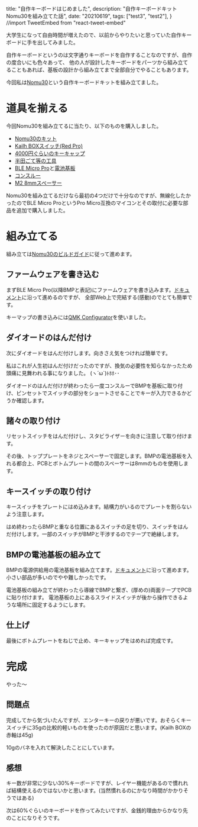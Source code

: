   title: "自作キーボードはじめました",
  description: "自作キーボードキット Nomu30を組み立てた話",
  date: "20210619",
  tags: ["test3", "test2"],
}
//import TweetEmbed from "react-tweet-embed"

大学生になって自由時間が増えたので、以前からやりたいと思っていた自作キーボードに手を出してみました。

自作キーボードというのは文字通りキーボードを自作することなのですが、自作の度合いにも色々あって、
他の人が設計したキーボードをパーツから組み立てることもあれば、基板の設計から組み立てまで全部自分でやることもあります。

今回私は[Nomu30](https://keys.recompile.net/projects/nomu30/)という自作キーボードキットを組み立てました。

# 道具を揃える

今回Nomu30を組み立てるに当たり、以下のものを購入しました。

 * [Nomu30のキット](https://shop.yushakobo.jp/products/nomu30kit)
 * [Kailh BOXスイッチ(Red Pro)](https://shop.yushakobo.jp/products/kailh-box)
 * [4000円ぐらいのキーキャップ](https://shop.yushakobo.jp/products/pbt-gray-dye-sub-keycaps)
 * [半田ごて等の工具](https://shop.yushakobo.jp/products/a9900to)
 * [BLE Micro Pro](https://shop.yushakobo.jp/products/ble-micro-pro)と[電池基板](https://shop.yushakobo.jp/products/ble-micro-pro-battery-board)
 * [コンスルー](https://shop.yushakobo.jp/products/a01mc-00)
 * [M2 8mmスペーサー](https://shop.yushakobo.jp/products/a0800r2)

Nomu30を組み立てるだけなら最初の4つだけで十分なのですが、無線化したかったのでBLE Micro ProというPro Micro互換のマイコンとその取付に必要な部品を追加で購入しました。

# 組み立てる

組み立ては[Nomu30のビルドガイド](https://keys.recompile.net/docs/nomu30-build-guide/)に従って進めます。

## ファームウェアを書き込む

まずBLE Micro Pro(以降BMPと表記)にファームウェアを書き込みます。[ドキュメント](https://sekigon-gonnoc.github.io/BLE-Micro-Pro/#/getting_started)に沿って進めるのですが、
全部Web上で完結する(感動)のでとても簡単です。

キーマップの書き込みには[QMK Configurator](https://sekigon-gonnoc.github.io/qmk_configurator/)を使いました。

## ダイオードのはんだ付け

次にダイオードをはんだ付けします。向きさえ気をつければ簡単です。

私はこれが人生初はんだ付けだったのですが、換気の必要性を知らなかったため頭痛に見舞われる事になりました。 (ヽ´ω`)ﾄﾎﾎ･･

<Im src={diode_complete} alt="ダイオードの取り付けが終わった状態" cap="ダイオードのはんだ付けが終わった様子"/>

ダイオードのはんだ付けが終わったら一度コンスルーでBMPを基板に取り付け、ピンセットでスイッチの部分をショートさせることでキーが入力できるかどうか確認します。

## 諸々の取り付け

リセットスイッチをはんだ付けし、スタビライザーを向きに注意して取り付けます。

その後、トッププレートをネジとスペーサーで固定します。BMPの電池基板を入れる都合上、PCBとボトムプレートの間のスペーサーは8mmのものを使用します。

## キースイッチの取り付け

キースイッチをプレートにはめ込みます。結構力がいるのでプレートを割らないよう注意します。

<Im src={switch_complete} alt="スイッチの取り付けが終わった様子" />

はめ終わったらBMPと重なる位置にあるスイッチの足を切り、スイッチをはんだ付けします。一部のスイッチがBMPと干渉するのでテープで絶縁します。

## BMPの電池基板の組み立て

BMPの電源供給用の電池基板を組み立てます。[ドキュメント](https://github.com/sekigon-gonnoc/BLE-Micro-Pro/tree/master/CoinCellHolder#readme)に沿って進めます。
小さい部品が多いのでやや難しかったです。

電池基板の組み立てが終わったら導線でBMPと繋ぎ、(厚めの)両面テープでPCBに貼り付けます。
電池基板の上にあるスライドスイッチが後から操作できるような場所に固定するようにします。

<Im src={coincellholder} alt="電池基板の取り付けが終わった様子" cap="電池基板の取り付けが終わった様子(電池ホルダ間がショートしそうだったのでテープで絶縁した)" />

## 仕上げ

最後にボトムプレートをねじで止め、キーキャップをはめれば完成です。

# 完成

<Im src={nomu30_complete} alt="Nomu30" />

やった〜

## 問題点

完成してから気づいたんですが、エンターキーの戻りが悪いです。おそらくキースイッチに35gの比較的軽いものを使ったのが原因だと思います。(Kailh BOXの赤軸は45g)

10gのバネを入れて解決したことにしています。

## 感想

キー数が非常に少ない30%キーボードですが、レイヤー機能があるので慣れれば結構使えるのではないかと思います。(当然慣れるのにかなり時間がかかりそうではある)

次は60%ぐらいのキーボードを作ってみたいですが、金銭的理由からかなり先のことになりそうです。

